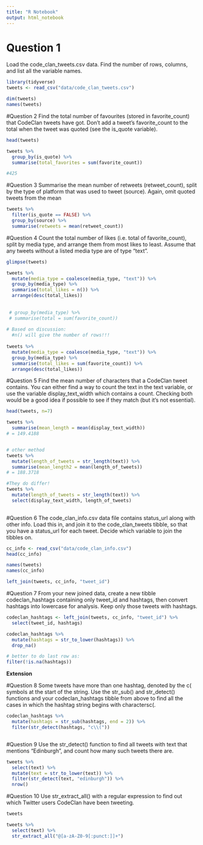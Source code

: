 ```yaml
---
title: "R Notebook"
output: html_notebook
---
```


# Question 1
Load the code_clan_tweets.csv data. Find the number of rows, columns, and list all the variable names.

```r
library(tidyverse)
tweets <- read_csv("data/code_clan_tweets.csv")

dim(tweets)
names(tweets)
```

#Question 2
Find the total number of favourites (stored in favorite_count) that CodeClan 
tweets have got. Don’t add a tweet’s favorite_count to the total when the tweet 
was quoted (see the is_quote variable).

```r
head(tweets)

tweets %>% 
  group_by(is_quote) %>% 
  summarise(total_favorites = sum(favorite_count))

#425
```

#Question 3
Summarise the mean number of retweets (retweet_count), split by the type of 
platform that was used to tweet (source). Again, omit quoted tweets from the mean

```r
tweets %>% 
  filter(is_quote == FALSE) %>% 
  group_by(source) %>% 
  summarise(retweets = mean(retweet_count))
```

#Question 4
Count the total number of likes (i.e. total of favorite_count), split by media 
type, and arrange them from most likes to least. Assume that any tweets without 
a listed media type are of type “text”.

```r
glimpse(tweets)

tweets %>% 
  mutate(media_type = coalesce(media_type, "text")) %>% 
  group_by(media_type) %>% 
  summarise(total_likes = n()) %>% 
  arrange(desc(total_likes))
  
  
 # group_by(media_type) %>% 
 # summarise(total = sum(favorite_count))
  
# Based on discussion:
  #n() will give the number of rows!!!
  
tweets %>% 
  mutate(media_type = coalesce(media_type, "text")) %>% 
  group_by(media_type) %>% 
  summarise(total_likes = sum(favorite_count)) %>% 
  arrange(desc(total_likes))

```

#Question 5
Find the mean number of characters that a CodeClan tweet contains. You can either 
find a way to count the text in the text variable, or use the variable display_text_width 
which contains a count. Checking both would be a good idea if possible to see if 
they match (but it’s not essential).

```r
head(tweets, n=7)

tweets %>% 
  summarise(mean_length = mean(display_text_width))
# = 149.4188


# other method
tweets %>% 
  mutate(length_of_tweets = str_length(text)) %>% 
  summarise(mean_length2 = mean(length_of_tweets))
# = 188.3718

#They do differ!
tweets %>% 
  mutate(length_of_tweets = str_length(text)) %>% 
  select(display_text_width, length_of_tweets)
  
```

#Question 6
The code_clan_info.csv data file contains status_url along with other info. 
Load this in, and join it to the code_clan_tweets tibble, so that you have a 
status_url for each tweet. Decide which variable to join the tibbles on.

```r
cc_info <- read_csv("data/code_clan_info.csv")
head(cc_info)

names(tweets)
names(cc_info)

left_join(tweets, cc_info, "tweet_id")
```

#Question 7
From your new joined data, create a new tibble codeclan_hashtags containing only 
tweet_id and hashtags, then convert hashtags into lowercase for analysis. 
Keep only those tweets with hashtags.

```r
codeclan_hashtags <- left_join(tweets, cc_info, "tweet_id") %>% 
  select(tweet_id, hashtags)

codeclan_hashtags %>% 
  mutate(hashtags = str_to_lower(hashtags)) %>% 
  drop_na()

# better to do last row as:
filter(!is.na(hashtags))
```
**Extension**

#Question 8
Some tweets have more than one hashtag, denoted by the c( symbols at the start 
of the string. Use the str_sub() and str_detect() functions and your codeclan_hashtags 
tibble from above to find all the cases in which the hashtag string begins with 
charactersc(.

```r
codeclan_hashtags %>% 
  mutate(hashtags = str_sub(hashtags, end = 2)) %>% 
  filter(str_detect(hashtags, "c\\("))



```

#Question 9
Use the str_detect() function to find all tweets with text that mentions 
“Edinburgh”, and count how many such tweets there are.

```r
tweets %>% 
  select(text) %>% 
  mutate(text = str_to_lower(text)) %>% 
  filter(str_detect(text, "edinburgh")) %>% 
  nrow()
```

#Question 10
Use str_extract_all() with a regular expression to find out which Twitter users 
CodeClan have been tweeting.

```r
tweets

tweets %>% 
  select(text) %>%
  str_extract_all("@[a-zA-Z0-9[:punct:]]+")

```


